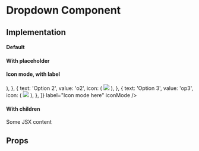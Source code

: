 
<Meta title="Core|Molecules/Dropdown" />

# Dropdown Component

## Implementation

#### Default

<Preview>
  <Story name="default">
    <Dropdown
      optionList={[
        {
          text: 'Show all members',
          value: 'o1',
        },
        { text: 'option2option2option2option2option2', value: 'o2' },
        { text: 'option3', value: 'op3' },
      ]}
    />
  </Story>
</Preview>

#### With placeholder

<Preview>
  <Story name="placeholder">
    <Dropdown
      optionList={[
        { text: 'Show all members', value: 'o1' },
        { text: 'option2option2option2option2option2', value: 'o2' },
        { text: 'option3', value: 'op3' },
      ]}
      placeholder="Placeholder"
    />
  </Story>
</Preview>

#### Icon mode, with label

<Preview>
  <Story name="icon mode and label">
    <Dropdown
      optionList={[
        {
          text: 'Option 1',
          value: 'o1',
          icon: (
            <img style={{ width: '30px' }} src="assets/icons/checkmark.svg" />
          ),
        },
        {
          text: 'Option 2',
          value: 'o2',
          icon: (
            <img style={{ width: '30px' }} src="assets/icons/checkmark.svg" />
          ),
        },
        {
          text: 'Option 3',
          value: 'op3',
          icon: (
            <img style={{ width: '30px' }} src="assets/icons/checkmark.svg" />
          ),
        },
      ]}
      label="Icon mode here"
      iconMode
    />
  </Story>
</Preview>

#### With children

<Preview>
  <Story name="with children">
    <Dropdown>
      <div>Some JSX content</div>
    </Dropdown>
  </Story>
</Preview>

## Props

<Props of={Dropdown} />
